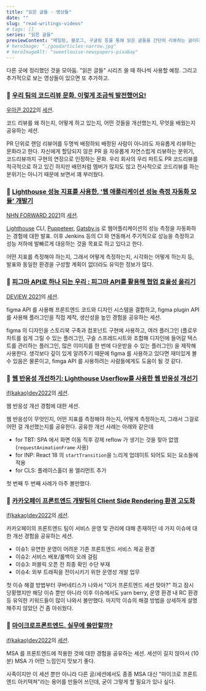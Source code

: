 ```yaml
---
title: "읽은 글들 - 영상들"
date: ""
slug: "read-writings-videos"
# tags: []
series: "읽은 글들"
previewContent: "메일링, 블로그, 구글링 등을 통해 읽은 글들을 간단히 리뷰하는 글이다."
# heroImage: "./goodarticles-narrow.jpg"
# heroImageAlt: "sweetlouise-newspapers-pixabay"
---
```


다른 곳에 정리했던 것을 모아둠. "읽은 글들" 시리즈 쓸 때 하나씩 사용할 예정. 그리고 추가적으로 보는 영상들이 있으면 또 추가하고.

### 🎥 [우리 팀의 코드리뷰 문화, 이렇게 조금씩 발전했어요!](https://www.youtube.com/watch?v=PBFUwGPp8DY)

[우아콘 2022](https://woowacon.com/2022)의 [세션](https://woowacon.com/ko/2022/detailVideo/29).

코드 리뷰를 왜 하는지, 어떻게 하고 있는지, 어떤 것들을 개선했는지, 무엇을 배웠는지 공유하는 세션.

PR 단위로 랜덤 리뷰어를 두명씩 배정하되 배정된 사람이 아니라도 자유롭게 리뷰하는 문화라고 한다. 자신에게 할당되지 않은 PR 을 자유롭게 자연스럽게 리뷰하는 분위기, 코드리뷰까지 구현의 연장으로 인정하는 문화. 우리 회사의 우리 파트도 PR 코드리뷰를 적극적으로 하고 있긴 하지만 배민처럼 멤버가 많지도 않고 전사적으로 코드리뷰를 하는 분위기는 아니기 때문에 보면서 꽤 부러웠다.

### 🎥 [Lighthouse 성능 지표를 사용한, '웹 애플리케이션 성능 측정 자동화 모듈' 개발기](https://www.youtube.com/watch?v=34T0IU18R6c)

[NHN FORWARD 2021](https://forward.nhn.com/2021/home)의 [세션](https://forward.nhn.com/2021/sessions/13).

[Lighthouse](https://github.com/GoogleChrome/lighthouse) CLI, [Puppeteer](https://github.com/puppeteer/puppeteer), [Gatsby.js](https://www.gatsbyjs.com/) 로 웹어플리케이션의 성능 측정을 자동화하는 경험에 대한 발표. 이후 Jenkins 등의 CI 와 연동해서 주기적으로 성능을 측정하고 성능 저하에 발빠르게 대응하는 것을 목표로 하고 있다고 한다.

어떤 지표를 측정해야 하는지, 그래서 어떻게 측정하는지, 시각화는 어떻게 하는지 등, 발표와 동일한 환경을 구성할 계획이 없더라도 유익한 정보가 많다.

### 🎥 [피그마 API로 하나 되는 우리 : 피그마 API를 활용해 협업 효율성 올리기](https://tv.naver.com/v/23651902)

[DEVIEW 2021](https://deview.kr/2021)의 [세션](https://deview.kr/2021/sessions/413).

figma API 를 사용해 프론트엔드 코드와 디자인 시스템을 결합하고, figma plugin API 를 사용해 플러그인을 직접 제작, 생산성을 높인 경험을 공유하는 세션.

figma 의 디자인을 스토리북 구축과 컴포넌트 구현에 사용하고, 여러 플러그인 (플로우 차트를 쉽게 그릴 수 있는 플러그인, 구슬 스프레드시트와 조합해 디자인에 들어갈 텍스트를 관리하는 플러그인, 많은 이미지를 한 번에 다운받을 수 있는 플러그인) 을 제작해 사용한다. 생각보다 깊이 있게 알려주기 때문에 figma 를 사용하고 있다면 재미있게 볼 수 있음은 물론이고, fimga API 를 사용하려는 사람들에게도 도움이 될 것 같다.

### 🎥 [웹 반응성 개선하기: Lighthouse Userflow를 사용한 웹 반응성 개선기](https://www.youtube.com/watch?v=lmjfSgkpJr8)

[if(kakao)dev2022](https://if.kakao.com/)의 [세션](https://if.kakao.com/2022/session/75).

웹 반응성 개선 경험에 대한 세션.

웹 반응성이 무엇인지, 어떤 지표를 측정해야 하는지, 어떻게 측정하는지, 그래서 그걸로 어떤 걸 개선했는지를 공유한다. 공유한 개선 사례는 아래와 같은데

- for TBT: SPA 에서 화면 이동 직후 강제 reflow 가 생기는 것을 찾아 없앰 (`requestAnimationFrame` 사용)
- for INP: React 18 의 `startTransition`을 느리게 업데이트 되어도 되는 요소들에 적용
- for CLS: 플레이스홀더 용 엘리먼트 추가

첫 번째 두 번째 사례가 아주 볼만했다.

### 🎥 [카카오페이 프론트엔드 개발팀의 Client Side Rendering 환경 고도화](https://www.youtube.com/watch?v=CUSy500EuDs)

[if(kakao)dev2022](https://if.kakao.com/)의 [세션](https://if.kakao.com/2022/session/83).

카카오페이의 프론트엔드 팀이 서비스 운영 및 관리에 대해 존재하던 네 가지 이슈에 대한 개선 경험을 공유하는 세션.

- 이슈1: 유연한 운영이 어려운 기존 프론트엔드 서비스 제공 환경
- 이슈2: 서비스 배포/롤백이 오래 걸림
- 이슈3: 퍼블릭 오픈 전 최종 확인 수단 부재
- 이슈4: 외부 트래픽을 전이시키기 위한 운영성 개발 업무

첫 이슈 해결 방법부터 쿠버네티스가 나와서 "이거 프론트엔드 세션 맞아?" 하고 잠시 당황했지만 해당 이슈 뿐만 아니라 이후 이슈에서도 yarn berry, 운영 환경 내 RC 환경 등 유익한 키워드들이 많이 나와서 볼만했다. 마지막 이슈의 해결 방법을 상세하게 설명해주지 않았던 건 좀 아쉬웠다.

### 🎥 [마이크로프론트엔드. 실무에 쓸만할까?](https://www.youtube.com/watch?v=DOS0YPwdnhk)

[if(kakao)dev2022](https://if.kakao.com/)의 [세션](https://if.kakao.com/2022/session/82).

MSA 를 프론트엔드에 적용한 것에 대한 경험을 공유하는 세션. 세션이 길지 않아서 (10분) MSA 가 어떤 느낌인지 맛보기 좋다.

사족이지만 이 세션 뿐만 아니라 다른 글/세션에서도 종종 MSA 대신 "마이크로 프론트엔드 아키텍쳐"라는 용어를 만들어 쓰던데, 굳이 그렇게 할 필요가 있나 싶다.
